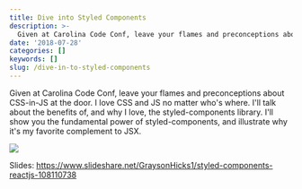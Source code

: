 ```yaml
---
title: Dive into Styled Components
description: >-
  Given at Carolina Code Conf, leave your flames and preconceptions about CSS-in-JS at the door. I love CSS and JS no matter who's where. I'll talk about the benefits of, and why I love, the styled-components library. I'll show you the fundamental power of styled-components, and illustrate why it's my favorite complement to JSX.
date: '2018-07-28'
categories: []
keywords: []
slug: /dive-in-to-styled-components
---
```


 Given at Carolina Code Conf, leave your flames and preconceptions about CSS-in-JS at the door. I love CSS and JS no matter who's where. I'll talk about the benefits of, and why I love, the styled-components library. I'll show you the fundamental power of styled-components, and illustrate why it's my favorite complement to JSX.


![](img/styled.jpeg)


Slides: https://www.slideshare.net/GraysonHicks1/styled-components-reactjs-108110738